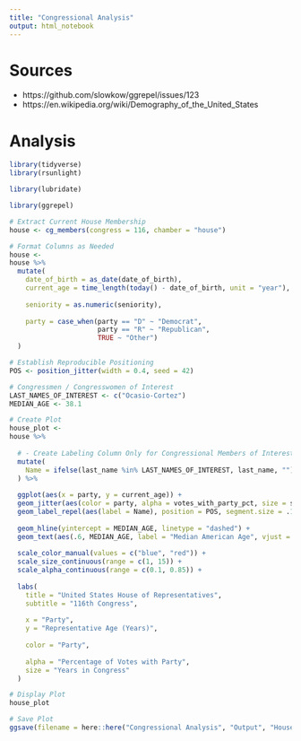 ```yaml
---
title: "Congressional Analysis"
output: html_notebook
---
```


# Sources
* https://github.com/slowkow/ggrepel/issues/123
* https://en.wikipedia.org/wiki/Demography_of_the_United_States

# Analysis
```r

library(tidyverse)
library(rsunlight)

library(lubridate)

library(ggrepel)

```

```r

# Extract Current House Membership
house <- cg_members(congress = 116, chamber = "house")

# Format Columns as Needed
house <- 
house %>% 
  mutate(
    date_of_birth = as_date(date_of_birth),
    current_age = time_length(today() - date_of_birth, unit = "year"), 
    
    seniority = as.numeric(seniority),
    
    party = case_when(party == "D" ~ "Democrat",
                      party == "R" ~ "Republican",
                      TRUE ~ "Other")
  )

```

```r

# Establish Reproducible Positioning 
POS <- position_jitter(width = 0.4, seed = 42)

# Congressmen / Congresswomen of Interest
LAST_NAMES_OF_INTEREST <- c("Ocasio-Cortez")
MEDIAN_AGE <- 38.1

# Create Plot
house_plot <- 
house %>% 
  
  # - Create Labeling Column Only for Congressional Members of Interest
  mutate(
    Name = ifelse(last_name %in% LAST_NAMES_OF_INTEREST, last_name, "")
  ) %>% 
  
  ggplot(aes(x = party, y = current_age)) + 
  geom_jitter(aes(color = party, alpha = votes_with_party_pct, size = seniority), position = POS) +
  geom_label_repel(aes(label = Name), position = POS, segment.size = .1) +
  
  geom_hline(yintercept = MEDIAN_AGE, linetype = "dashed") +
  geom_text(aes(.6, MEDIAN_AGE, label = "Median American Age", vjust = -1)) +
  
  scale_color_manual(values = c("blue", "red")) +
  scale_size_continuous(range = c(1, 15)) +
  scale_alpha_continuous(range = c(0.1, 0.85)) +
  
  labs(
    title = "United States House of Representatives",
    subtitle = "116th Congress",
    
    x = "Party",
    y = "Representative Age (Years)",
    
    color = "Party",
    
    alpha = "Percentage of Votes with Party",
    size = "Years in Congress"
  )

# Display Plot
house_plot

# Save Plot
ggsave(filename = here::here("Congressional Analysis", "Output", "House_of_Representatives.jpg"))

```


